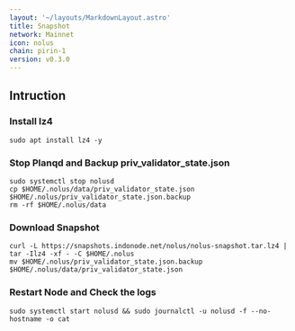```yaml
---
layout: '~/layouts/MarkdownLayout.astro'
title: Snapshot
network: Mainnet
icon: nolus
chain: pirin-1
version: v0.3.0
---
```

## Intruction

### Install lz4
```
sudo apt install lz4 -y
```

### Stop Planqd and Backup priv_validator_state.json
```
sudo systemctl stop nolusd
cp $HOME/.nolus/data/priv_validator_state.json $HOME/.nolus/priv_validator_state.json.backup
rm -rf $HOME/.nolus/data
```

### Download Snapshot
```
curl -L https://snapshots.indonode.net/nolus/nolus-snapshot.tar.lz4 | tar -Ilz4 -xf - -C $HOME/.nolus
mv $HOME/.nolus/priv_validator_state.json.backup $HOME/.nolus/data/priv_validator_state.json
```

### Restart Node and Check the logs

```
sudo systemctl start nolusd && sudo journalctl -u nolusd -f --no-hostname -o cat
```